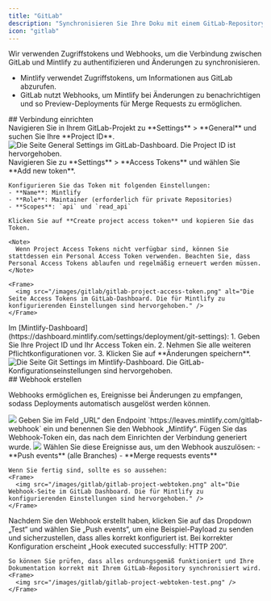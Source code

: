 ```yaml
---
title: "GitLab"
description: "Synchronisieren Sie Ihre Doku mit einem GitLab-Repository"
icon: "gitlab"
---
```


Wir verwenden Zugriffstokens und Webhooks, um die Verbindung zwischen GitLab und Mintlify zu authentifizieren und Änderungen zu synchronisieren.

- Mintlify verwendet Zugriffstokens, um Informationen aus GitLab abzurufen.
- GitLab nutzt Webhooks, um Mintlify bei Änderungen zu benachrichtigen und so Preview-Deployments für Merge Requests zu ermöglichen.

<div id="set-up-the-connection">
  ## Verbindung einrichten
</div>

<Steps>
  <Step title="Projekt-ID finden">
    Navigieren Sie in Ihrem GitLab-Projekt zu **Settings** > **General** und suchen Sie Ihre **Project ID**.
    <Frame>
      <img src="/images/gitlab/gitlab-project-id.png" alt="Die Seite General Settings im GitLab-Dashboard. Die Project ID ist hervorgehoben." />
    </Frame>
  </Step>
  <Step title="Zugriffstoken erstellen">
    Navigieren Sie zu **Settings** > **Access Tokens** und wählen Sie **Add new token**.
    
    Konfigurieren Sie das Token mit folgenden Einstellungen:
    - **Name**: Mintlify
    - **Role**: Maintainer (erforderlich für private Repositories)
    - **Scopes**: `api` und `read_api`
    
    Klicken Sie auf **Create project access token** und kopieren Sie das Token.

    <Note>
      Wenn Project Access Tokens nicht verfügbar sind, können Sie stattdessen ein Personal Access Token verwenden. Beachten Sie, dass Personal Access Tokens ablaufen und regelmäßig erneuert werden müssen.
    </Note>

    <Frame>
      <img src="/images/gitlab/gitlab-project-access-token.png" alt="Die Seite Access Tokens im GitLab-Dashboard. Die für Mintlify zu konfigurierenden Einstellungen sind hervorgehoben." />
    </Frame>

  </Step>
  <Step title="Verbindung einrichten">
    Im [Mintlify-Dashboard](https://dashboard.mintlify.com/settings/deployment/git-settings):
    1. Geben Sie Ihre Project ID und Ihr Access Token ein.
    2. Nehmen Sie alle weiteren Pflichtkonfigurationen vor.
    3. Klicken Sie auf **Änderungen speichern**.
    <Frame>
      <img src="/images/gitlab/gitlab-config.png" alt="Die Seite Git Settings im Mintlify-Dashboard. Die GitLab-Konfigurationseinstellungen sind hervorgehoben." />
    </Frame>
  </Step>
</Steps>

<div id="create-the-webhook">
  ## Webhook erstellen
</div>

Webhooks ermöglichen es, Ereignisse bei Änderungen zu empfangen, sodass Deployments automatisch ausgelöst werden können.

<Steps>
  <Step title="Navigieren Sie zu Settings > Webhooks und klicken Sie auf „Add new Webhook“">
    <Frame>
      <img src="/images/gitlab/gitlab-webhook.png" />
    </Frame>
  </Step>
  <Step title="URL und Webhook einrichten">
    Geben Sie im Feld „URL“ den Endpoint `https://leaves.mintlify.com/gitlab-webhook` ein und benennen Sie den Webhook „Mintlify“.

  </Step>
  <Step title="Token einfügen">
    Fügen Sie das Webhook-Token ein, das nach dem Einrichten der Verbindung generiert wurde.
    <Frame>
      <img src="/images/gitlab/gitlab-show-webtoken.png" />
    </Frame>
  </Step>
  <Step title="Ereignisse auswählen">
    Wählen Sie diese Ereignisse aus, um den Webhook auszulösen:
    - **Push events** (alle Branches)
    - **Merge requests events**
      
    Wenn Sie fertig sind, sollte es so aussehen:
    <Frame>
      <img src="/images/gitlab/gitlab-project-webtoken.png" alt="Die Webhook-Seite im GitLab Dashboard. Die für Mintlify zu konfigurierenden Einstellungen sind hervorgehoben." />
    </Frame>
  </Step>
  <Step title="Webhook testen">
    Nachdem Sie den Webhook erstellt haben, klicken Sie auf das Dropdown „Test“ und wählen Sie „Push events“, um eine Beispiel-Payload zu senden und sicherzustellen, dass alles korrekt konfiguriert ist. Bei korrekter Konfiguration erscheint „Hook executed successfully: HTTP 200“.

    So können Sie prüfen, dass alles ordnungsgemäß funktioniert und Ihre Dokumentation korrekt mit Ihrem GitLab-Repository synchronisiert wird.
    <Frame>
      <img src="/images/gitlab/gitlab-project-webtoken-test.png" />
    </Frame>

  </Step>
</Steps>